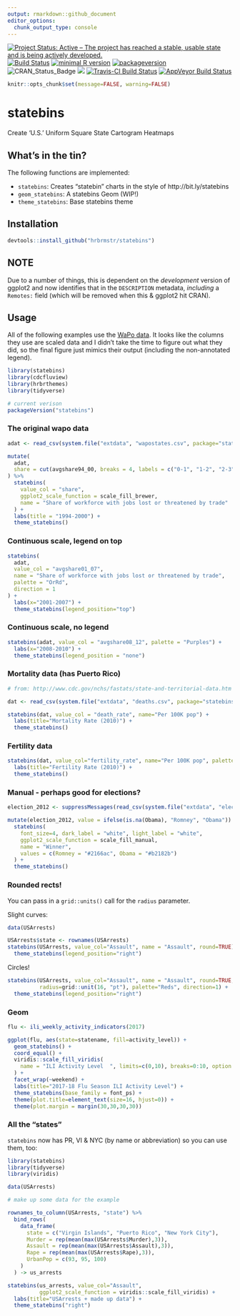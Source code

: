 ```yaml
---
output: rmarkdown::github_document
editor_options: 
  chunk_output_type: console
---
```


[![Project Status: Active – The project has reached a stable, usable state and is being actively developed.](http://www.repostatus.org/badges/latest/active.svg)](http://www.repostatus.org/#active)
[![Build Status](https://travis-ci.org/search/search.svg?branch=master)](https://travis-ci.org/search/search)
[![minimal R version](https://img.shields.io/badge/R%3E%3D-3.2.0-6666ff.svg)](https://cran.r-project.org/)
[![packageversion](https://img.shields.io/badge/Package%20version-2.0.0-orange.svg?style=flat-square)](commits/master)
![CRAN_Status_Badge](http://www.r-pkg.org/badges/version/statebins)
[![](http://cranlogs.r-pkg.org/badges/statebins)](http://cran.rstudio.com/web/packages/statebins/index.html)
[![Travis-CI Build Status](https://travis-ci.org/hrbrmstr/statebins.svg?branch=master)](https://travis-ci.org/hrbrmstr/statebins)
[![AppVeyor Build Status](https://ci.appveyor.com/api/projects/status/github/hrbrmstr/statebins?branch=master&svg=true)](https://ci.appveyor.com/project/hrbrmstr/statebins)

```r
knitr::opts_chunk$set(message=FALSE, warning=FALSE)
```

# statebins

Create 'U.S.' Uniform Square State Cartogram Heatmaps

## What's in the tin?

The following functions are implemented:

- `statebins`: Creates "statebin" charts in the style of http://bit.ly/statebins 
- `geom_statebins`: A statebins Geom (WIP!)
- `theme_statebins`: Base statebins theme

## Installation

```r
devtools::install_github("hrbrmstr/statebins")
```

## NOTE

Due to a number of things, this is dependent on the _development_ version of ggplot2 and now identifies that in the `DESCRIPTION` metadata, _including_ a `Remotes:` field (which will be removed when this & ggplot2 hit CRAN).

## Usage

All of the following examples use the [WaPo data](http://www.washingtonpost.com/wp-srv/special/business/states-most-threatened-by-trade/states.csv?cache=1). It looks like the columns they use are scaled data and I didn't take the time to figure out what they did, so the final figure just mimics their output (including the non-annotated legend).

```r
library(statebins)
library(cdcfluview)
library(hrbrthemes)
library(tidyverse)

# current verison
packageVersion("statebins")
```

### The original wapo data

```r
adat <- read_csv(system.file("extdata", "wapostates.csv", package="statebins"))

mutate(
  adat, 
  share = cut(avgshare94_00, breaks = 4, labels = c("0-1", "1-2", "2-3", "3-4"))
) %>% 
  statebins(
    value_col = "share", 
    ggplot2_scale_function = scale_fill_brewer,
    name = "Share of workforce with jobs lost or threatened by trade"
  ) +
  labs(title = "1994-2000") +
  theme_statebins()
```

### Continuous scale, legend on top

```r
statebins(
  adat, 
  value_col = "avgshare01_07",
  name = "Share of workforce with jobs lost or threatened by trade",
  palette = "OrRd", 
  direction = 1
) +
  labs(x="2001-2007") + 
  theme_statebins(legend_position="top")
```

### Continuous scale, no legend

```r
statebins(adat, value_col = "avgshare08_12", palette = "Purples") +
  labs(x="2008-2010") +
  theme_statebins(legend_position = "none") 
```

### Mortality data (has Puerto Rico)

```r
# from: http://www.cdc.gov/nchs/fastats/state-and-territorial-data.htm

dat <- read_csv(system.file("extdata", "deaths.csv", package="statebins"))

statebins(dat, value_col = "death_rate", name="Per 100K pop") +
  labs(title="Mortality Rate (2010)") +
  theme_statebins()
```

### Fertility data

```r
statebins(dat, value_col="fertility_rate", name="Per 100K pop", palette="PuBuGn") +
  labs(title="Fertility Rate (2010)") +
  theme_statebins()
```

### Manual - perhaps good for elections?

```r
election_2012 <- suppressMessages(read_csv(system.file("extdata", "election2012.csv", package="statebins")))

mutate(election_2012, value = ifelse(is.na(Obama), "Romney", "Obama")) %>% 
  statebins(
    font_size=4, dark_label = "white", light_label = "white",
    ggplot2_scale_function = scale_fill_manual,
    name = "Winner",
    values = c(Romney = "#2166ac", Obama = "#b2182b")
  ) +
  theme_statebins()
```

### Rounded rects!

You can pass in a `grid::units()` call for the `radius` parameter.

Slight curves:

```r
data(USArrests)

USArrests$state <- rownames(USArrests)
statebins(USArrests, value_col="Assault", name = "Assault", round=TRUE) +
  theme_statebins(legend_position="right")
```

Circles!

```r
statebins(USArrests, value_col="Assault", name = "Assault", round=TRUE, 
          radius=grid::unit(16, "pt"), palette="Reds", direction=1) +
  theme_statebins(legend_position="right")
```

### Geom

```r
flu <- ili_weekly_activity_indicators(2017)

ggplot(flu, aes(state=statename, fill=activity_level)) +
  geom_statebins() +
  coord_equal() +
  viridis::scale_fill_viridis(
    name = "ILI Activity Level  ", limits=c(0,10), breaks=0:10, option = "magma", direction = -1
  ) +
  facet_wrap(~weekend) +
  labs(title="2017-18 Flu Season ILI Activity Level") +
  theme_statebins(base_family = font_ps) +
  theme(plot.title=element_text(size=16, hjust=0)) +
  theme(plot.margin = margin(30,30,30,30))
```

### All the "states"

`statebins` now has PR, VI & NYC (by name or abbreviation) so you can use them, too:

```r
library(statebins)
library(tidyverse)
library(viridis)

data(USArrests)

# make up some data for the example

rownames_to_column(USArrests, "state") %>%
  bind_rows(
    data_frame(
      state = c("Virgin Islands", "Puerto Rico", "New York City"),
      Murder = rep(mean(max(USArrests$Murder),3)),
      Assault = rep(mean(max(USArrests$Assault),3)),
      Rape = rep(mean(max(USArrests$Rape),3)),
      UrbanPop = c(93, 95, 100)
    )
  ) -> us_arrests

statebins(us_arrests, value_col="Assault",
          ggplot2_scale_function = viridis::scale_fill_viridis) +
  labs(title="USArrests + made up data") +
  theme_statebins("right")
```
